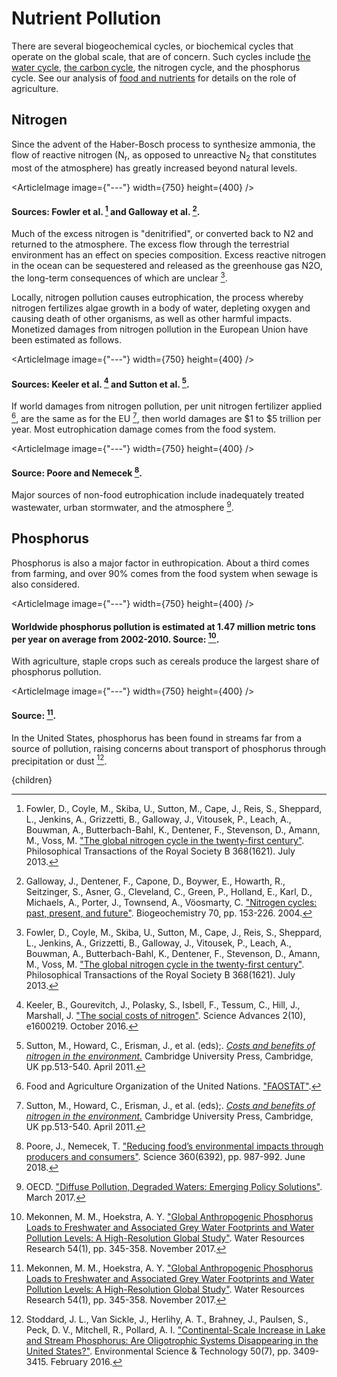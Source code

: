 


# Nutrient Pollution

There are several biogeochemical cycles, or biochemical cycles that operate on the global scale, that are of concern. Such cycles include [the water cycle](http://urbancruiseship.org/solution/foodwater/water_usage), [the carbon cycle](http://urbancruiseship.org/solution/habitat/climate_socio), the nitrogen cycle, and the phosphorus cycle. See our analysis of [food and nutrients](http://urbancruiseship.org/solution/foodwater/ag_nutrient) for details on the role of agriculture.

## Nitrogen
Since the advent of the Haber-Bosch process to synthesize ammonia, the flow of reactive nitrogen (N<sub>r</sub>, as opposed to unreactive N<sub>2</sub> that constitutes most of the atmosphere) has greatly increased beyond natural levels.

<ArticleImage image={"---"} width={750} height={400} />
#### Sources: Fowler et al. [^3] and Galloway et al. [^4].

Much of the excess nitrogen is "denitrified", or converted back to N2 and returned to the atmosphere. The excess flow through the terrestrial environment has an effect on species composition. Excess reactive nitrogen in the ocean can be sequestered and released as the greenhouse gas N2O, the long-term consequences of which are unclear [^3].

Locally, nitrogen pollution causes eutrophication, the process whereby nitrogen fertilizes algae growth in a body of water, depleting oxygen and causing death of other organisms, as well as other harmful impacts. Monetized damages from nitrogen pollution in the European Union have been estimated as follows.

<ArticleImage image={"---"} width={750} height={400} />
#### Sources: Keeler et al. [^6] and Sutton et al. [^12].

If world damages from nitrogen pollution, per unit nitrogen fertilizer applied [^2], are the same as for the EU [^12], then world damages are $1 to $5 trillion per year. Most eutrophication damage comes from the food system.

<ArticleImage image={"---"} width={750} height={400} />
#### Source: Poore and Nemecek [^10].

Major sources of non-food eutrophication include inadequately treated wastewater, urban stormwater, and the atmosphere [^8].

<TaxFertilizerUsageSolution />

## Phosphorus
Phosphorus is also a major factor in euthropication. About a third comes from farming, and over 90% comes from the food system when sewage is also considered.

<ArticleImage image={"---"} width={750} height={400} />
#### Worldwide phosphorus pollution is estimated at 1.47 million metric tons per year on average from 2002-2010. Source: [^7].

With agriculture, staple crops such as cereals produce the largest share of phosphorus pollution.

<ArticleImage image={"---"} width={750} height={400} />
#### Source: [^7].

In the United States, phosphorus has been found in streams far from a source of pollution, raising concerns about transport of phosphorus through precipitation or dust [^11].

[^1]: Andersen, M. S. ["Fertilizer tax in Sweden"](https://ieep.eu/uploads/articles/attachments/cd57d2c2-6c74-4244-8201-10c8fff4b7f6/SE%20Fertilizer%20Tax%20final.pdf?v=63680923242). Aarhus University. December 2016.

[^2]: Food and Agriculture Organization of the United Nations. ["FAOSTAT"](http://www.fao.org/faostat/en/#data).

[^3]: Fowler, D., Coyle, M., Skiba, U., Sutton, M., Cape, J., Reis, S., Sheppard, L., Jenkins, A., Grizzetti, B., Galloway, J., Vitousek, P., Leach, A., Bouwman, A., Butterbach-Bahl, K., Dentener, F., Stevenson, D., Amann, M., Voss, M. ["The global nitrogen cycle in the twenty-first century"](https://royalsocietypublishing.org/doi/10.1098/rstb.2013.0164). Philosophical Transactions of the Royal Society B 368(1621). July 2013.

[^4]: Galloway, J., Dentener, F., Capone, D., Boywer, E., Howarth, R., Seitzinger, S., Asner, G., Cleveland, C., Green, P., Holland, E., Karl, D., Michaels, A., Porter, J., Townsend, A., Vöosmarty, C. ["Nitrogen cycles: past, present, and future"](https://link.springer.com/article/10.1007/s10533-004-0370-0). Biogeochemistry 70, pp. 153-226. 2004.

[^5]: Kataria, A., Manur, A., Pradhan, S. ["Sri Lanka’s Economic Crisis"](https://static1.squarespace.com/static/618a55c4cb03246776b68559/t/630b994699ba8e6bb2c7a5b4/1661704524368/TCS+Sri+Lanka+Economic+Crisis+V1.1+26August2022.pdf). Takshashila Institution. August 2022.

[^6]: Keeler, B., Gourevitch, J., Polasky, S., Isbell, F., Tessum, C., Hill, J., Marshall, J. ["The social costs of nitrogen"](https://advances.sciencemag.org/content/2/10/e1600219). Science Advances 2(10), e1600219. October 2016.

[^7]: Mekonnen, M. M., Hoekstra, A. Y. ["Global Anthropogenic Phosphorus Loads to Freshwater and Associated Grey Water Footprints and Water Pollution Levels: A High-Resolution Global Study"](https://agupubs.onlinelibrary.wiley.com/doi/full/10.1002/2017WR020448). Water Resources Research 54(1), pp. 345-358. November 2017.

[^8]: OECD. ["Diffuse Pollution, Degraded Waters: Emerging Policy Solutions"](https://www.oecd.org/environment/resources/Diffuse-Pollution-Degraded-Waters-Policy-Highlights.pdf). March 2017.

[^9]: Pearce, D., Koundouri, P. ["Fertilizer and Pesticide Taxes for Controlling Non-point Agricultural Pollution"](http://web.worldbank.org/archive/website00660/WEB/PDF/31203A-2.PDF). Agricultural and Rural Development, World Bank. 2003.

[^10]: Poore, J., Nemecek, T. ["Reducing food’s environmental impacts through producers and consumers"](https://science.sciencemag.org/content/360/6392/987). Science 360(6392), pp. 987-992. June 2018.

[^11]: Stoddard, J. L., Van Sickle, J., Herlihy, A. T., Brahney, J., Paulsen, S., Peck, D. V., Mitchell, R., Pollard, A. I. ["Continental-Scale Increase in Lake and Stream Phosphorus: Are Oligotrophic Systems Disappearing in the United States?"](https://pubs.acs.org/doi/10.1021/acs.est.5b05950). Environmental Science & Technology 50(7), pp. 3409-3415. February 2016.

[^12]: Sutton, M., Howard, C., Erisman, J., et al. (eds);. [*Costs and benefits of nitrogen in the environment.*](http://pure.iiasa.ac.at/id/eprint/9670/) Cambridge University Press, Cambridge, UK pp.513-540. April 2011.

  <Article 
    focusAreaUrl={focusAreaUrl} 
    hierarchy={hierarchy} 
    site={site}
  >
    {children}
  </Article>